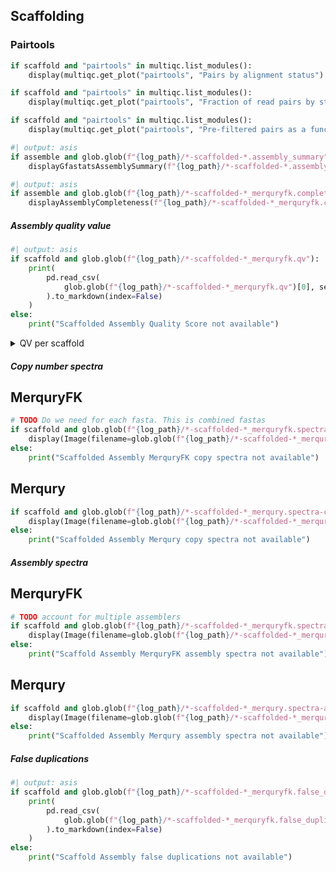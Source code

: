 ::::: {.content-visible when-meta="scaffold"}

## Scaffolding

### Pairtools

```python
if scaffold and "pairtools" in multiqc.list_modules():
    display(multiqc.get_plot("pairtools", "Pairs by alignment status").show())
```

```python
if scaffold and "pairtools" in multiqc.list_modules():
    display(multiqc.get_plot("pairtools", "Fraction of read pairs by strand orientation").show())
```

```python
if scaffold and "pairtools" in multiqc.list_modules():
    display(multiqc.get_plot("pairtools", "Pre-filtered pairs as a function of genomic separation (in detail)").show())
```

```python
#| output: asis
if assemble and glob.glob(f"{log_path}/*-scaffolded-*.assembly_summary"):
    displayGfastatsAssemblySummary(f"{log_path}/*-scaffolded-*.assembly_summary")
```

```python
#| output: asis
if assemble and glob.glob(f"{log_path}/*-scaffolded-*_merquryfk.completeness.stats"):
    displayAssemblyCompleteness(f"{log_path}/*-scaffolded-*_merquryfk.completeness.stats")
```

##### Assembly quality value

```python
#| output: asis
if scaffold and glob.glob(f"{log_path}/*-scaffolded-*_merquryfk.qv"):
    print(
        pd.read_csv(
            glob.glob(f"{log_path}/*-scaffolded-*_merquryfk.qv")[0], sep="\t"
        ).to_markdown(index=False)
    )
else:
    print("Scaffolded Assembly Quality Score not available")
```

<details>
<summary>QV per scaffold</summary>

```python
#| output: asis
if scaffold:
    qvs = []
    for qv_file in glob.glob(f"{log_path}/*-scaffolded-*_merqury.*.qv"):
        if os.path.getsize(qv_file) > 0:
            qvs.append(
                pd.read_csv(
                    qv_file,
                    sep="\t",
                    header=None,
                    names=[
                        "Scaffold",
                        "No support k-mers",
                        "Total k-mers",
                        "QV",
                        "Error rate",
                    ],
                    dtype={
                        "Scaffold": str,
                        "No support k-mers": int,
                        "Total k-mers": int,
                        "QV": float,
                        "Error rate": float,
                    },
                    na_values=["", "inf"],
                )
            )
    if qvs:
        per_scaffold_qv_raw = pd.concat(qvs, ignore_index=True)
        print(per_scaffold_qv_raw.to_markdown(index=False))
    else:
        print("No per scaffold qv found")
```

</details>

##### Copy number spectra

:::: {.panel-tabset}

## MerquryFK

```python
# TODO Do we need for each fasta. This is combined fastas
if scaffold and glob.glob(f"{log_path}/*-scaffolded-*_merquryfk.spectra-cn.st.png"):
    display(Image(filename=glob.glob(f"{log_path}/*-scaffolded-*_merquryfk.spectra-cn.st.png")[0]))
else:
    print("Scaffolded Assembly MerquryFK copy spectra not available")
```

## Merqury

```python
if scaffold and glob.glob(f"{log_path}/*-scaffolded-*_merqury.spectra-cn.st.png"):
    display(Image(filename=glob.glob(f"{log_path}/*-scaffolded-*_merqury.spectra-cn.st.png")[0]))
else:
    print("Scaffolded Assembly Merqury copy spectra not available")
```

::::

##### Assembly spectra

:::: {.panel-tabset}

## MerquryFK

```python
# TODO account for multiple assemblers
if scaffold and glob.glob(f"{log_path}/*-scaffolded-*_merquryfk.spectra-asm.st.png"):
    display(Image(filename=glob.glob(f"{log_path}/*-scaffolded-*_merquryfk.spectra-asm.st.png")[0]))
else:
    print("Scaffold Assembly MerquryFK assembly spectra not available")
```

## Merqury

```python
if scaffold and glob.glob(f"{log_path}/*-scaffolded-*_merqury.spectra-asm.st.png"):
    display(Image(filename=glob.glob(f"{log_path}/*-scaffolded-*_merqury.spectra-asm.st.png")[0]))
else:
    print("Scaffolded Assembly Merqury assembly spectra not available")
```

::::

##### False duplications

```python
#| output: asis
if scaffold and glob.glob(f"{log_path}/*-scaffolded-*_merquryfk.false_duplications.tsv"):
    print(
        pd.read_csv(
            glob.glob(f"{log_path}/*-scaffolded-*_merquryfk.false_duplications.tsv")[0], sep="\t"
        ).to_markdown(index=False)
    )
else:
    print("Scaffold Assembly false duplications not available")
```

:::::
